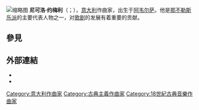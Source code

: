 {{article issues|
{{Expand|time=2010-11-22T10:38:29+00:00}}
{{Expert|time=2010-11-22T10:38:29+00:00}}
{{Unreferenced|time=2010-11-22T10:38:29+00:00}}
}}

[[File:Niccolò_Jommelli.jpg|缩略图]]
'''尼可洛·约梅利'''（{{lang-it|Niccolò Jommelli}}；{{bd|1714年|9月10日|1774年|8月25日}}），[[意大利|意大利]]作曲家，出生于[[阿韦尔萨|阿韦尔萨]]。他是[[那不勒斯乐派|那不勒斯乐派]]的主要代表人物之一，对[[歌剧|歌剧]]的发展有着重要的贡献。

== 參見 ==
{{portal box|古典音樂}}

== 外部連結 ==
{{Commons}}
* {{IMSLP|id=Jommelli, Niccolò}}
* {{ChoralWiki}}

{{Authority control}}

{{DEFAULTSORT:Jommelli, Niccolo}}
[[Category:意大利作曲家|Category:意大利作曲家]]
[[Category:古典主義作曲家|Category:古典主義作曲家]]
[[Category:18世紀古典音樂作曲家|Category:18世紀古典音樂作曲家]]